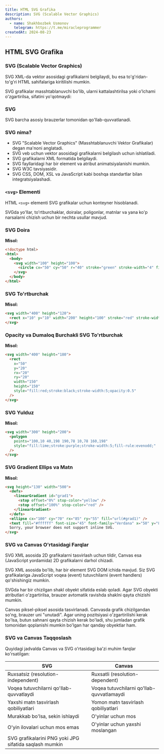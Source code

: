 ```yaml
---
title: HTML SVG Grafika
description: SVG (Scalable Vector Graphics)
authors:
  - name: Shakhbozbek Usmonov
    telegram: https://t.me/miracleprogrammer
createdAt: 2024-08-23
---
```


## HTML SVG Grafika

### SVG (Scalable Vector Graphics)

SVG XML-da vektor asosidagi grafikalarni belgilaydi, bu esa to'g'ridan-to'g'ri HTML sahifalariga kiritilishi mumkin.

SVG grafikalar masshtablanuvchi bo'lib, ularni kattalashtirilsa yoki o'lchami o'zgartirilsa, sifatini yo'qotmaydi:

### SVG

SVG barcha asosiy brauzerlar tomonidan qo'llab-quvvatlanadi.

### SVG nima?

- SVG "Scalable Vector Graphics" (Masshtablanuvchi Vektor Grafikalar) degan ma'noni anglatadi.
- SVG veb uchun vektor asosidagi grafikalarni belgilash uchun ishlatiladi.
- SVG grafikalarni XML formatida belgilaydi.
- SVG fayllaridagi har bir element va atribut animatsiyalanishi mumkin.
- SVG W3C tavsiyasidir.
- SVG CSS, DOM, XSL va JavaScript kabi boshqa standartlar bilan integratsiyalashadi.

### `<svg>` Elementi

HTML `<svg>` elementi SVG grafikalar uchun konteyner hisoblanadi.

SVGda yo'llar, to'rtburchaklar, doiralar, poligonlar, matnlar va yana ko'p narsalarni chizish uchun bir nechta usullar mavjud.

### SVG Doira

**Misol:**

```html
<!doctype html>
<html>
  <body>
    <svg width="100" height="100">
      <circle cx="50" cy="50" r="40" stroke="green" stroke-width="4" fill="yellow" />
    </svg>
  </body>
</html>
```

### SVG To'rtburchak

**Misol:**

```html
<svg width="400" height="120">
  <rect x="10" y="10" width="200" height="100" stroke="red" stroke-width="6" fill="blue" />
</svg>
```

### Opacity va Dumaloq Burchakli SVG To'rtburchak

**Misol:**

```html
<svg width="400" height="180">
  <rect
    x="50"
    y="20"
    rx="20"
    ry="20"
    width="150"
    height="150"
    style="fill:red;stroke:black;stroke-width:5;opacity:0.5"
  />
</svg>
```

### SVG Yulduz

**Misol:**

```html
<svg width="300" height="200">
  <polygon
    points="100,10 40,198 190,78 10,78 160,198"
    style="fill:lime;stroke:purple;stroke-width:5;fill-rule:evenodd;"
  />
</svg>
```

### SVG Gradient Ellips va Matn

**Misol:**

```html
<svg height="130" width="500">
  <defs>
    <linearGradient id="grad1">
      <stop offset="0%" stop-color="yellow" />
      <stop offset="100%" stop-color="red" />
    </linearGradient>
  </defs>
  <ellipse cx="100" cy="70" rx="85" ry="55" fill="url(#grad1)" />
  <text fill="#ffffff" font-size="45" font-family="Verdana" x="50" y="86">SVG</text>
  Sorry, your browser does not support inline SVG.
</svg>
```

### SVG va Canvas O'rtasidagi Farqlar

SVG XML asosida 2D grafikalarni tasvirlash uchun tildir, Canvas esa (JavaScript yordamida) 2D grafikalarni darhol chizadi.

SVG XML asosida bo'lib, har bir element SVG DOM ichida mavjud. Siz SVG grafikalariga JavaScript voqea (event) tutuvchilarni (event handlers) qo'shishingiz mumkin.

SVGda har bir chizilgan shakl obyekt sifatida eslab qoladi. Agar SVG obyekti atributlari o'zgartirilsa, brauzer avtomatik ravishda shaklni qayta chizishi mumkin.

Canvas piksel-piksel asosida tasvirlanadi. Canvasda grafik chizilgandan so'ng, brauzer uni "unutadi". Agar uning pozitsiyasi o'zgartirilishi kerak bo'lsa, butun sahnani qayta chizish kerak bo'ladi, shu jumladan grafik tomonidan qoplanishi mumkin bo'lgan har qanday obyektlar ham.

### SVG va Canvas Taqqoslash

Quyidagi jadvalda Canvas va SVG o'rtasidagi ba'zi muhim farqlar ko'rsatilgan:

| SVG                                                    | Canvas                                    |
| ------------------------------------------------------ | ----------------------------------------- |
| Ruxsatsiz (resolution-independent)                     | Ruxsatli (resolution-dependent)           |
| Voqea tutuvchilarni qo'llab-quvvatlaydi                | Voqea tutuvchilarni qo'llab-quvvatlamaydi |
| Yaxshi matn tasvirlash qobiliyatlari                   | Yomon matn tasvirlash qobiliyatlari       |
| Murakkab bo'lsa, sekin ishlaydi                        | O'yinlar uchun mos                        |
| O'yin ilovalari uchun mos emas                         | O'yinlar uchun yaxshi moslangan           |
| SVG grafikalarini PNG yoki JPG sifatida saqlash mumkin |                                           |
